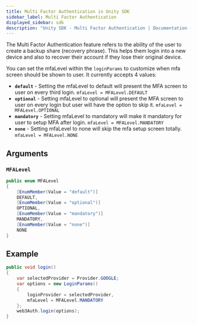 ```yaml
---
title: Multi Factor Authentication in Unity SDK
sidebar_label: Multi Factor Authentication
displayed_sidebar: sdk
description: "Unity SDK - Multi Factor Authentication | Documentation - Web3Auth"
---
```


The Multi Factor Authentication feature refers to the ability of the user to create a backup share (recovery phrase). This helps them login into a new
device and also to recover their account if they lose their original device.

You can set the mfaLevel within the `loginParams` to customize when mfa screen should be shown to user. It currently accepts 4 values:

- **`default`** - Setting the mfaLevel to default will present the MFA screen to user on every third login. `mfaLevel = MFALevel.DEFAULT`
- **`optional`** - Setting mfaLevel to optional will present the MFA screen to user on every login but user will have the option to skip it.
  `mfaLevel = MFALevel.OPTIONAL`
- **`mandatory`** - Setting mfaLevel to mandatory will make it mandatory for user to setup MFA after login. `mfaLevel = MFALevel.MANDATORY`
- **`none`** - Setting mfaLevel to none will skip the mfa setup screen totally. `mfaLevel = MFALevel.NONE`

## Arguments

### `MFALevel`

```cs
public enum MFALevel
{
    [EnumMember(Value = "default")]
    DEFAULT,
    [EnumMember(Value = "optional")]
    OPTIONAL,
    [EnumMember(Value = "mandatory")]
    MANDATORY,
    [EnumMember(Value = "none")]
    NONE
}
```

## Example

```cs
public void login()
{
    var selectedProvider = Provider.GOOGLE;
    var options = new LoginParams()
    {
        loginProvider = selectedProvider,
		mfaLevel = MFALevel.MANDATORY
    };
    web3Auth.login(options);
}
```
